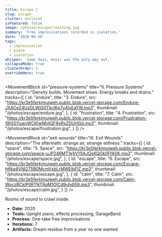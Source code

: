 ```yaml
---
title: Escape 🎵
slug: escape
cluster: enclosed
isFeatured: false
image: /photos/escape/reaching.jpg
summary: 'Free improvisations recorded in isolation.'
date: '2020-06-30'
tags:
  - improvisation
  - piano
  - isolation
whisper: 'Some days, music was the only way out.'
collapseMode: true
clusterOrder: 2
overrideHero: true
---
```



<div className="not-prose">
  <HeroBlock
    title="Escape 🎵"
    subtitle="Seven free improvisations in three acts. A dream album for the dissociating year 2020."
    subtext=""
    videoSrc="https://kr3e5ferkjmujweh.public.blob.vercel-storage.com/escape-teTAA7whZYzO10CKs3cOnG23qAjr6W.mp4"
    poster="/photos/escape/reaching.jpg"
    caption=""
    tracklistSections={[
      {
        title: 'I. Thresholds',
        links: [
          { id: 'reaching', label: '1. Reaching' },
          { id: 'denmark', label: '2. Denmark' }
        ]
      },
      {
        title: 'II. Pressure Systems',
        links: [
          { id: 'endure', label: '3. Endure' },
          { id: 'frustration', label: '4. Frustration' }
        ]
      },
      {
        title: 'III. Exit Wounds',
        links: [
          { id: 'space', label: '5. Space' },
          { id: 'escape', label: '6. Escape' },
          { id: 'calm', label: '7. Calm' }
        ]
      }
    ]}
  />
</div>

<div className="not-prose">
  <MovementBlock
    id="thresholds"
    title="I. Thresholds"
    description="Memory, weight, and distance."
    tracks={[
      {
        id: "reaching",
        title: "1. Reaching",
        src: "https://kr3e5ferkjmujweh.public.blob.vercel-storage.com/Reaching-h0lgN2hTW4XXgtquHZvoolAaWMsWC5.mp3",
        thumbnail: "/photos/escape/reaching.jpg",
      },
      {
        id: "denmark",
        title: "2. Denmark",
        src: "https://kr3e5ferkjmujweh.public.blob.vercel-storage.com/Denmark-b0eDkKj7ZdbHjFBeLy8aXFaM0gqkaP.mp3",
        thumbnail: "/photos/escape/denmark.jpg",
      }
    ]}
  />

  <MovementBlock
    id="pressure-systems"
    title="II. Pressure Systems"
    description="Density builds. Movement slows. Energy breaks and drains."
    tracks={[
      {
        id: "endure",
        title: "3. Endure",
        src: "https://kr3e5ferkjmujweh.public.blob.vercel-storage.com/Endure-JXACeZ4UzDLWiG0TkclKp7v4IxEaYW.mp3",
        thumbnail: "/photos/escape/endure.jpg",
      },
      {
        id: "frustration",
        title: "4. Frustration",
        src: "https://kr3e5ferkjmujweh.public.blob.vercel-storage.com/Frustration-19tS5YuwcWCKIwNhitQF9vRsZDUHGd.mp3",
        thumbnail: "/photos/escape/frustration.jpg",
      }
    ]}
  />

  <MovementBlock
    id="exit-wounds"
    title="III. Exit Wounds"
    description="The aftermath: strange air, strange stillness."
    tracks={[
      {
        id: "space",
        title: "5. Space",
        src: "https://kr3e5ferkjmujweh.public.blob.vercel-storage.com/space-uJP24RMT1e1iV11IAJQsKQOk0FfA0K.mp3",
        thumbnail: "/photos/escape/space.jpg",
      },
      {
        id: "escape",
        title: "6. Escape",
        src: "https://kr3e5ferkjmujweh.public.blob.vercel-storage.com/Escape-htNw8VNl271lB0McmVxbLrMWElbFlZ.mp3",
        thumbnail: "/photos/escape/escape.jpg",
      },
      {
        id: "calm",
        title: "7. Calm",
        src: "https://kr3e5ferkjmujweh.public.blob.vercel-storage.com/Calm-WoczBCkIPtlRTNTRqM1OICd9uhdj59.mp3",
        thumbnail: "/photos/escape/calm.jpg",
      }
    ]}
  />
</div>

<FieldNote>
  <span>Rooms of sound to crawl inside.</span>
</FieldNote>

<CollapseMetadata>
  <ul>
    <li><strong>Date:</strong> 2020</li>
    <li><strong>Tools:</strong> Upright piano, effects processing, GarageBand</li>
    <li><strong>Process:</strong> One-take free improvisations</li>
    <li><strong>Iterations:</strong> 7</li>
    <li><strong>Artifacts:</strong> Dream residue from a year no one wanted</li>
  </ul>
</CollapseMetadata>

<CallToAction email="aaron.demby.jones@gmail.com" />

